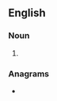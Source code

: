 {{also|cres|Cres|crês|cres.}}
==English==

===Noun===
{{en-noun|-}}

# {{initialism of|en|[[corrosion]]-[[resistant]] [[steel]]}}

===Anagrams===
* {{anagrams|en|a=cers|CERs|ERCS|ERCs|recs}}